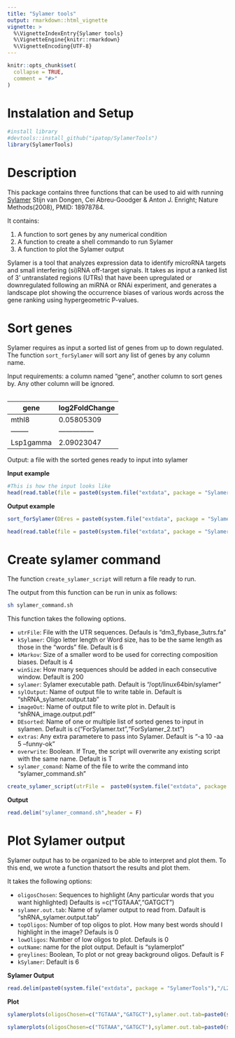 ```yaml
---
title: "Sylamer tools"
output: rmarkdown::html_vignette
vignette: >
  %\VignetteIndexEntry{Sylamer tools}
  %\VignetteEngine{knitr::rmarkdown}
  %\VignetteEncoding{UTF-8}
---
```


```r
knitr::opts_chunk$set(
  collapse = TRUE,
  comment = "#>"
)
```

# Instalation and Setup

```r
#install library
#devtools::install_github("ipatop/SylamerTools")
library(SylamerTools)
```

# Description

This package contains three functions that can be used to aid with running [Sylamer](https://github.com/micans/sylamer) Stijn van Dongen, Cei Abreu-Goodger & Anton J. Enright; Nature Methods(2008), PMID: 18978784.

It contains:

1. A function to sort genes by any numerical condition
2. A function to create a shell commando to run Sylamer
3. A function to plot the Sylamer output

Sylamer is a tool that analyzes expression data to identify microRNA targets and small interfering (si)RNA off-target signals. It takes as input a ranked list of 3' untranslated regions (UTRs) that have been upregulated or downregulated following an miRNA or RNAi experiment, and generates a landscape plot showing the occurrence biases of various words across the gene ranking using hypergeometric P-values. 

# Sort genes 

Sylamer requires as input a sorted list of genes from up to down regulated. The function `sort_forSylamer` will sort any list of genes by any column name. 

Input requirements: a column named "gene", another column to sort genes by. Any other column will be ignored.

<table>

gene      |  log2FoldChange |
--------  | --------------- | 
mthl8     | 0.05805309      |	
--------  | --------------- | 
Lsp1gamma | 2.09023047      |	

</table>

Output: a file with the sorted genes ready to input into sylamer

**Input example**
```r
#This is how the input looks like
head(read.table(file = paste0(system.file("extdata", package = "SylamerTools"),"/res.txt"),header = T))
```
**Output example**

```r
sort_forSylamer(DEres = paste0(system.file("extdata", package = "SylamerTools"),"/res.txt"),sortBy = "log2FoldChange",outName =paste0(system.file("extdata", package = "SylamerTools") ,"/ForSylamer.txt"))

head(read.table(file = paste0(system.file("extdata", package = "SylamerTools"),"/ForSylamer.txt") ,header = T))
```

# Create sylamer command

The function `create_sylamer_script` will return a file ready to run.

The output from this function can be run in unix as follows:

```sh
sh sylamer_command.sh
```

This function takes the following options.

+ `utrFile`: File with the UTR sequences. Defauls is "dm3_flybase_3utrs.fa"
+ `kSylamer`: Oligo letter length or Word size, has to be the same length as those in the "words" file. Default is 6
+ `kMarkov`: Size of a smaller word to be used for correcting composition biases. Default is 4
+ `winSize`: How many sequences should be added in each consecutive window. Default is 200
+ `sylamer`: Sylamer executable path. Default is "/opt/linux64bin/sylamer"
+ `sylOutput`: Name of output file to write table in. Default is "shRNA_sylamer.output.tab"
+ `imageOut`: Name of output file to write plot in. Default is "shRNA_image.output.pdf"
+ `DEsorted`: Name of one or multiple list of sorted genes to input in sylamen. Default is c("ForSylamer.txt","ForSylamer_2.txt")
+ `extras`: Any extra parametere to pass into Sylamer. Default is "-a 10 -aa 5 --funny-ok"
+ `overwrite`: Boolean. If True, the script will overwrite any existing script with the same name. Default is T
+ `sylamer_comand`: Name of the file to write the command into "sylamer_command.sh"

```r
create_sylamer_script(utrFile =  paste0(system.file("extdata", package = "SylamerTools"),"/dm3_flybase_3utrs.fa"), overwrite = T, DEsorted=paste0(system.file("extdata", package = "SylamerTools"),c("/ForSylamer.txt","/ForSylamer_2.txt")))
```

**Output**

```r
read.delim("sylamer_command.sh",header = F)
```

# Plot Sylamer output

Sylamer output has to be organized to be able to interpret and plot them. To this end, we wrote a function thatsort the results and plot them. 

It takes the following options:

+ `oligosChosen`: Sequences to highlight (Any particular words that you want highlighted) Defaults is =c("TGTAAA","GATGCT")
+ `sylamer.out.tab`: Name of sylamer output to read from. Dafault is "shRNA_sylamer.output.tab"
+ `topOligos`: Number of top oligos to plot. How many best words should I highlight in the image? Defauls is 0
+ `lowOligos`: Number of low oligos to plot. Defauls is 0
+ `outName`: name for the plot output. Default is "sylamerplot"
+ `greylines`: Boolean, To plot or not greay background oligos. Default is F
+ `kSylamer`: Default is 6

**Sylamer Output**

```r
read.delim(paste0(system.file("extdata", package = "SylamerTools"),"/L2FcSh_sylamer.output.tab"))[1:3,1:3]
```
**Plot**

```r
sylamerplots(oligosChosen=c("TGTAAA","GATGCT"),sylamer.out.tab=paste0(system.file("extdata", package = "SylamerTools"),"/shRNA_sylamer.output.tab"))
```
```r
sylamerplots(oligosChosen=c("TGTAAA","GATGCT"),sylamer.out.tab=paste0(system.file("extdata", package = "SylamerTools"),"/shRNA_sylamer.output.tab"),greylines = T)
```
